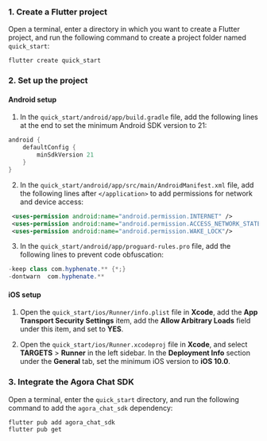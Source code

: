 <PlatformWrapper platform="flutter">

### 1. Create a Flutter project

Open a terminal, enter a directory in which you want to create a Flutter project, and run the following command to create a project folder named `quick_start`:

```
flutter create quick_start
```

### 2. Set up the project

#### Android setup

1. In the `quick_start/android/app/build.gradle` file, add the following lines at the end to set the minimum Android SDK version to 21:

```gradle
android {
    defaultConfig {
        minSdkVersion 21
    }
}
```

2. In the `quick_start/android/app/src/main/AndroidManifest.xml` file, add the following lines after `</application>` to add permissions for network and device access:

```xml
 <uses-permission android:name="android.permission.INTERNET" />
 <uses-permission android:name="android.permission.ACCESS_NETWORK_STATE"/>
 <uses-permission android:name="android.permission.WAKE_LOCK"/>
```

3. In the `quick_start/android/app/proguard-rules.pro` file, add the following lines to prevent code obfuscation:

```java
-keep class com.hyphenate.** {*;}
-dontwarn  com.hyphenate.**
```

#### iOS setup

1. Open the `quick_start/ios/Runner/info.plist` file in **Xcode**, add the **App Transport Security Settings** item, add the **Allow Arbitrary Loads** field under this item, and set to **YES**.

2. Open the `quick_start/ios/Runner.xcodeproj` file in **Xcode**, and select **TARGETS** > **Runner** in the left sidebar. In the **Deployment Info** section under the **General** tab, set the minimum iOS version to **iOS 10.0**.

### 3. Integrate the Agora Chat SDK

Open a terminal, enter the `quick_start` directory, and run the following command to add the `agora_chat_sdk` dependency:

```
flutter pub add agora_chat_sdk
flutter pub get
```

</PlatformWrapper>